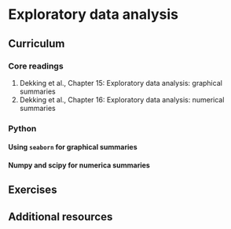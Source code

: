 # Exploratory data analysis

## Curriculum

### Core readings

1.  Dekking et al., Chapter 15: Exploratory data analysis: graphical summaries
2.  Dekking et al., Chapter 16: Exploratory data analysis: numerical summaries

### Python

#### Using `seaborn` for graphical summaries

#### Numpy and scipy for numerica summaries

## Exercises

## Additional resources
